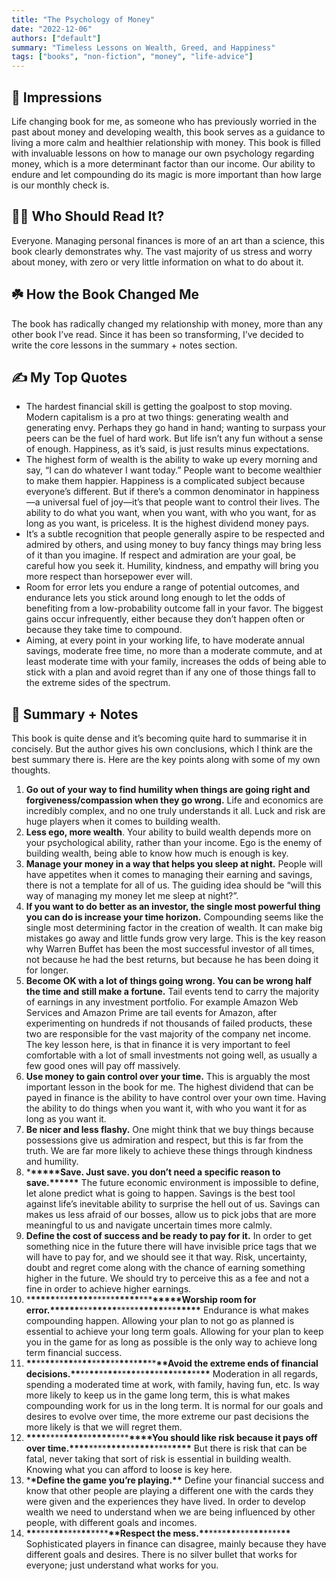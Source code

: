 ```yaml
---
title: "The Psychology of Money"
date: "2022-12-06"
authors: ["default"]
summary: "Timeless Lessons on Wealth, Greed, and Happiness"
tags: ["books", "non-fiction", "money", "life-advice"]
---
```


## 🎨 Impressions

Life changing book for me, as someone who has previously worried in the past about money and developing wealth, this book serves as a guidance to living a more calm and healthier relationship with money. This book is filled with invaluable lessons on how to manage our own psychology regarding money, which is a more determinant factor than our income. Our ability to endure and let compounding do its magic is more important than how large is our monthly check is.

## 🙋🏽 Who Should Read It?

Everyone. Managing personal finances is more of an art than a science, this book clearly demonstrates why. The vast majority of us stress and worry about money, with zero or very little information on what to do about it.

## ☘️ How the Book Changed Me

The book has radically changed my relationship with money, more than any other book I’ve read. Since it has been so transforming, I’ve decided to write the core lessons in the summary + notes section.

## ✍️ My Top Quotes

- The hardest financial skill is getting the goalpost to stop moving. Modern capitalism is a pro at two things: generating wealth and generating envy. Perhaps they go hand in hand; wanting to surpass your peers can be the fuel of hard work. But life isn’t any fun without a sense of enough. Happiness, as it’s said, is just results minus expectations.
- The highest form of wealth is the ability to wake up every morning and say, “I can do whatever I want today.” People want to become wealthier to make them happier. Happiness is a complicated subject because everyone’s different. But if there’s a common denominator in happiness—a universal fuel of joy—it’s that people want to control their lives. The ability to do what you want, when you want, with who you want, for as long as you want, is priceless. It is the highest dividend money pays.
- It’s a subtle recognition that people generally aspire to be respected and admired by others, and using money to buy fancy things may bring less of it than you imagine. If respect and admiration are your goal, be careful how you seek it. Humility, kindness, and empathy will bring you more respect than horsepower ever will.
- Room for error lets you endure a range of potential outcomes, and endurance lets you stick around long enough to let the odds of benefiting from a low-probability outcome fall in your favor. The biggest gains occur infrequently, either because they don’t happen often or because they take time to compound.
- Aiming, at every point in your working life, to have moderate annual savings, moderate free time, no more than a moderate commute, and at least moderate time with your family, increases the odds of being able to stick with a plan and avoid regret than if any one of those things fall to the extreme sides of the spectrum.

## 📒 Summary + Notes

This book is quite dense and it’s becoming quite hard to summarise it in concisely. But the author gives his own conclusions, which I think are the best summary there is. Here are the key points along with some of my own thoughts.

1. **Go out of your way to find humility when things are going right and forgiveness/compassion when they go wrong.** Life and economics are incredibly complex, and no one truly understands it all. Luck and risk are huge players when it comes to building wealth.
2. **Less ego, more wealth**. Your ability to build wealth depends more on your psychological ability, rather than your income. Ego is the enemy of building wealth, being able to know how much is enough is key.
3. **Manage your money in a way that helps you sleep at night.** People will have appetites when it comes to managing their earning and savings, there is not a template for all of us. The guiding idea should be “will this way of managing my money let me sleep at night?”.
4. **If you want to do better as an investor, the single most powerful thing you can do is increase your time horizon.** Compounding seems like the single most determining factor in the creation of wealth. It can make big mistakes go away and little funds grow very large. This is the key reason why Warren Buffet has been the most successful investor of all times, not because he had the best returns, but because he has been doing it for longer.
5. **Become OK with a lot of things going wrong. You can be wrong half the time and still make a fortune.** Tail events tend to carry the majority of earnings in any investment portfolio. For example Amazon Web Services and Amazon Prime are tail events for Amazon, after experimenting on hundreds if not thousands of failed products, these two are responsible for the vast majority of the company net income. The key lesson here, is that in finance it is very important to feel comfortable with a lot of small investments not going well, as usually a few good ones will pay off massively.
6. **Use money to gain control over your time.** This is arguably the most important lesson in the book for me. The highest dividend that can be payed in finance is the ability to have control over your own time. Having the ability to do things when you want it, with who you want it for as long as you want it.
7. **Be nicer and less flashy.** One might think that we buy things because possessions give us admiration and respect, but this is far from the truth. We are far more likely to achieve these things through kindness and humility.
8. \***\*\*\*\*\***Save. Just save. you don’t need a specific reason to save.\***\*\*\*\*\*** The future economic environment is impossible to define, let alone predict what is going to happen. Savings is the best tool against life’s inevitable ability to surprise the hell out of us. Savings can makes us less afraid of our bosses, allow us to pick jobs that are more meaningful to us and navigate uncertain times more calmly.
9. **Define the cost of success and be ready to pay for it.** In order to get something nice in the future there will have invisible price tags that we will have to pay for, and we should see it that way. Risk, uncertainty, doubt and regret come along with the chance of earning something higher in the future. We should try to perceive this as a fee and not a fine in order to achieve higher earnings.
10. \***\*\*\*\*\***\*\*\***\*\*\*\*\***\*\*\*\*\***\*\*\*\*\***\*\*\***\*\*\*\*\***Worship room for error.\***\*\*\*\*\***\*\*\***\*\*\*\*\***\*\*\*\*\***\*\*\*\*\***\*\*\***\*\*\*\*\*** Endurance is what makes compounding happen. Allowing your plan to not go as planned is essential to achieve your long term goals. Allowing for your plan to keep you in the game for as long as possible is the only way to achieve long term financial success.
11. ****\*\*****\*\*****\*\*****\*\*****\*\*****\*\*****\*\*****\*\*****\*\*****\*\*****\*\*****\*\*****\*\*****\*\*****\*\*****Avoid the extreme ends of financial decisions.****\*\*****\*\*****\*\*****\*\*****\*\*****\*\*****\*\*****\*\*****\*\*****\*\*****\*\*****\*\*****\*\*****\*\*****\*\***** Moderation in all regards, spending a moderated time at work, with family, having fun, etc. Is way more likely to keep us in the game long term, this is what makes compounding work for us in the long term. It is normal for our goals and desires to evolve over time, the more extreme our past decisions the more likely is that we will regret them.
12. **\*\*\*\***\*\*\*\***\*\*\*\***\*\***\*\*\*\***\*\*\*\***\*\*\*\***You should like risk because it pays off over time.**\*\*\*\***\*\*\*\***\*\*\*\***\*\***\*\*\*\***\*\*\*\***\*\*\*\*** But there is risk that can be fatal, never taking that sort of risk is essential in building wealth. Knowing what you can afford to loose is key here.
13. \***\*Define the game you’re playing.\*\*** Define your financial success and know that other people are playing a different one with the cards they were given and the experiences they have lived. In order to develop wealth we need to understand when we are being influenced by other people, with different goals and incomes.
14. **\*\***\*\*\*\***\*\***\*\*\*\***\*\***\*\*\*\***\*\***Respect the mess.**\*\***\*\*\*\***\*\***\*\*\*\***\*\***\*\*\*\***\*\*** Sophisticated players in finance can disagree, mainly because they have different goals and desires. There is no silver bullet that works for everyone; just understand what works for you.
